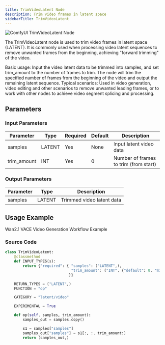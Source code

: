 ```yaml
---
title: TrimVideoLatent Node
description: Trim video frames in latent space
sidebarTitle: TrimVideoLatent
---
```


![ComfyUI TrimVideoLatent Node](/images/built-in-nodes/latent/video/trim-video-latent.jpg)

The TrimVideoLatent node is used to trim video frames in latent space (LATENT). It is commonly used when processing video latent sequences to remove unwanted frames from the beginning, achieving "forward trimming" of the video.

Basic usage: Input the video latent data to be trimmed into samples, and set trim_amount to the number of frames to trim. The node will trim the specified number of frames from the beginning of the video and output the remaining latent sequence.
Typical scenarios: Used in video generation, video editing and other scenarios to remove unwanted leading frames, or to work with other nodes to achieve video segment splicing and processing.

## Parameters

### Input Parameters
| Parameter   | Type   | Required | Default | Description                           |
| ----------- | ------ | -------- | ------- | ------------------------------------- |
| samples     | LATENT | Yes      | None    | Input latent video data               |
| trim_amount | INT    | Yes      | 0       | Number of frames to trim (from start) |

### Output Parameters
| Parameter | Type   | Description               |
| --------- | ------ | ------------------------- |
| samples   | LATENT | Trimmed video latent data |

## Usage Example

<Card title="Wan2.1 VACE Video Generation Workflow Example" icon="book" href="/tutorials/video/wan/vace">
Wan2.1 VACE Video Generation Workflow Example
</Card>

### Source Code

```python
class TrimVideoLatent:
    @classmethod
    def INPUT_TYPES(s):
        return {"required": { "samples": ("LATENT",),
                              "trim_amount": ("INT", {"default": 0, "min": 0, "max": 99999}),
                             }}

    RETURN_TYPES = ("LATENT",)
    FUNCTION = "op"

    CATEGORY = "latent/video"

    EXPERIMENTAL = True

    def op(self, samples, trim_amount):
        samples_out = samples.copy()

        s1 = samples["samples"]
        samples_out["samples"] = s1[:, :, trim_amount:]
        return (samples_out,)

```